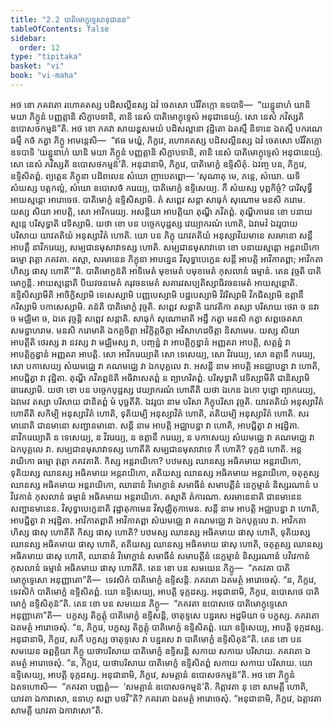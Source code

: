 ```yaml
---
title: "2.2 បាតិមោក្ខុទ្ទេសានុជានន"
tableOfContents: false
sidebar:
  order: 12
type: "tipitaka"
basket: "vi"
book: "vi-maha"
---
```



<DynamicBreadcrumb />

<Division number="133" book="vi-maha">

<Paragraph number="583" book="vi-maha">
អថ ខោ ភគវតោ រហោគតស្ស បដិសល្លីនស្ស ឯវំ ចេតសោ បរិវិតក្កោ ឧទបាទិ—  “យន្នូនាហំ យានិ មយា ភិក្ខូនំ បញ្ញត្តានិ សិក្ខាបទានិ, តានិ នេសំ បាតិមោក្ខុទ្ទេសំ អនុជានេយ្យំ. សោ នេសំ ភវិស្សតិ ឧបោសថកម្មន៑”តិ. អថ ខោ ភគវា សាយន្ហសមយំ បដិសល្លានា វុដ្ឋិតោ ឯតស្មឹ និទានេ ឯតស្មឹ បករណេ ធម្មឹ កថំ កត្វា ភិក្ខូ អាមន្តេសិ—  “ឥធ មយ្ហំ, ភិក្ខវេ, រហោគតស្ស បដិសល្លីនស្ស ឯវំ ចេតសោ បរិវិតក្កោ ឧទបាទិ ‘យន្នូនាហំ យានិ មយា ភិក្ខូនំ បញ្ញត្តានិ សិក្ខាបទានិ, តានិ នេសំ បាតិមោក្ខុទ្ទេសំ អនុជានេយ្យំ. សោ នេសំ ភវិស្សតិ ឧបោសថកម្មន៑’តិ. អនុជានាមិ, ភិក្ខវេ, បាតិមោក្ខំ ឧទ្ទិសិតុំ. ឯវញ្ច បន, ភិក្ខវេ, ឧទ្ទិសិតព្ពំ. ព្យត្តេន ភិក្ខុនា បដិពលេន សំឃោ ញាបេតព្ពោ—
</Paragraph>

</Division>
<Division number="134" book="vi-maha">

<Paragraph number="584" book="vi-maha">
‘សុណាតុ មេ, ភន្តេ, សំឃោ. យទិ សំឃស្ស បត្តកល្លំ, សំឃោ ឧបោសថំ ករេយ្យ, បាតិមោក្ខំ ឧទ្ទិសេយ្យ. កឹ សំឃស្ស បុព្ពកិច្ចំ? បារិសុទ្ធឹ អាយស្មន្តោ អារោចេថ. បាតិមោក្ខំ ឧទ្ទិសិស្សាមិ. តំ សព្ពេវ សន្តា សាធុកំ សុណោម មនសិ ករោម. យស្ស សិយា អាបត្តិ, សោ អាវិករេយ្យ. អសន្តិយា អាបត្តិយា តុណ្ហី ភវិតព្ពំ. តុណ្ហីភាវេន ខោ បនាយស្មន្តេ បរិសុទ្ធាតិ វេទិស្សាមិ. យថា ខោ បន បច្ចេកបុដ្ឋស្ស វេយ្យាករណំ ហោតិ, ឯវមេវំ ឯវរូបាយ បរិសាយ យាវតតិយំ អនុស្សាវិតំ ហោតិ. យោ បន ភិក្ខុ យាវតតិយំ អនុស្សាវិយមានេ សរមានោ សន្តឹ អាបត្តឹ នាវិករេយ្យ, សម្បជានមុសាវាទស្ស ហោតិ. សម្បជានមុសាវាទោ ខោ បនាយស្មន្តោ អន្តរាយិកោ ធម្មោ វុត្តោ ភគវតា. តស្មា, សរមានេន ភិក្ខុនា អាបន្នេន វិសុទ្ធាបេក្ខេន សន្តី អាបត្តិ អាវិកាតព្ពា; អាវិកតា ហិស្ស ផាសុ ហោតី’”តិ.
</Paragraph>

</Division>
<Division number="135" book="vi-maha">

<Paragraph number="585" book="vi-maha">
<Emphasis>បាតិមោក្ខន៑</Emphasis>តិ អាទិមេតំ មុខមេតំ បមុខមេតំ កុសលានំ ធម្មានំ. តេន វុច្ចតិ បាតិមោក្ខន្តិ. <Emphasis>អាយស្មន្តោ</Emphasis>តិ បិយវចនមេតំ គរុវចនមេតំ សគារវសប្បតិស្សាធិវចនមេតំ អាយស្មន្តោតិ. <Emphasis>ឧទ្ទិសិស្សាមី</Emphasis>តិ អាចិក្ខិស្សាមិ ទេសេស្សាមិ បញ្ញបេស្សាមិ បដ្ឋបេស្សាមិ វិវរិស្សាមិ វិភជិស្សាមិ ឧត្តានឹ ករិស្សាមិ បកាសេស្សាមិ. <Emphasis>តន៑</Emphasis>តិ បាតិមោក្ខំ វុច្ចតិ. <Emphasis>សព្ពេវ សន្តា</Emphasis>តិ យាវតិកា តស្សា បរិសាយ ថេរា ច នវា ច មជ្ឈិមា ច, ឯតេ វុច្ចន្តិ សព្ពេវ សន្តាតិ. <Emphasis>សាធុកំ សុណោមា</Emphasis>តិ អដ្ឋឹ កត្វា មនសិ កត្វា សព្ពចេតសា សមន្នាហរាម. <Emphasis>មនសិ ករោមា</Emphasis>តិ ឯកគ្គចិត្តា អវិក្ខិត្តចិត្តា អវិសាហដចិត្តា និសាមេម. <Emphasis>យស្ស សិយា អាបត្តី</Emphasis>តិ ថេរស្ស វា នវស្ស វា មជ្ឈិមស្ស វា, បញ្ចន្នំ វា អាបត្តិក្ខន្ធានំ អញ្ញតរា អាបត្តិ, សត្តន្នំ វា អាបត្តិក្ខន្ធានំ អញ្ញតរា អាបត្តិ. <Emphasis>សោ អាវិករេយ្យា</Emphasis>តិ សោ ទេសេយ្យ, សោ វិវរេយ្យ, សោ ឧត្តានឹ ករេយ្យ, សោ បកាសេយ្យ សំឃមជ្ឈេ វា គណមជ្ឈេ វា ឯកបុគ្គលេ វា. <Emphasis>អសន្តី</Emphasis> នាម <Emphasis>អាបត្តិ</Emphasis> អនជ្ឈាបន្នា វា ហោតិ, អាបជ្ជិត្វា វា វុដ្ឋិតា. <Emphasis>តុណ្ហី ភវិតព្ពន៑</Emphasis>តិ អធិវាសេតព្ពំ ន ព្យាហរិតព្ពំ. <Emphasis>បរិសុទ្ធាតិ វេទិស្សាមី</Emphasis>តិ ជានិស្សាមិ ធារេស្សាមិ. <Emphasis>យថា ខោ បន បច្ចេកបុដ្ឋស្ស វេយ្យាករណំ ហោតី</Emphasis>តិ យថា ឯកេន ឯកោ បុដ្ឋោ ព្យាករេយ្យ, ឯវមេវ តស្សា បរិសាយ ជានិតព្ពំ មំ បុច្ឆតីតិ. <Emphasis>ឯវរូបា</Emphasis> នាម <Emphasis>បរិសា</Emphasis> ភិក្ខុបរិសា វុច្ចតិ. <Emphasis>យាវតតិយំ អនុស្សាវិតំ ហោតី</Emphasis>តិ សកិម្បិ អនុស្សាវិតំ ហោតិ, ទុតិយម្បិ អនុស្សាវិតំ ហោតិ, តតិយម្បិ អនុស្សាវិតំ ហោតិ. <Emphasis>សរមានោ</Emphasis>តិ ជានមានោ សញ្ជានមានោ. <Emphasis>សន្តី</Emphasis> នាម <Emphasis>អាបត្តិ</Emphasis> អជ្ឈាបន្នា វា ហោតិ, អាបជ្ជិត្វា វា អវុដ្ឋិតា. <Emphasis>នាវិករេយ្យា</Emphasis>តិ ន ទេសេយ្យ, ន វិវរេយ្យ, ន ឧត្តានឹ ករេយ្យ, ន បកាសេយ្យ សំឃមជ្ឈេ វា គណមជ្ឈេ វា ឯកបុគ្គលេ វា. <Emphasis>សម្បជានមុសាវាទស្ស ហោតី</Emphasis>តិ សម្បជានមុសាវាទេ កឹ ហោតិ? ទុក្កដំ ហោតិ. <Emphasis>អន្តរាយិកោ ធម្មោ វុត្តោ ភគវតា</Emphasis>តិ. កិស្ស អន្តរាយិកោ? បឋមស្ស ឈានស្ស អធិគមាយ អន្តរាយិកោ, ទុតិយស្ស ឈានស្ស អធិគមាយ អន្តរាយិកោ, តតិយស្ស ឈានស្ស អធិគមាយ អន្តរាយិកោ, ចតុត្ថស្ស ឈានស្ស អធិគមាយ អន្តរាយិកោ, ឈានានំ វិមោក្ខានំ សមាធីនំ សមាបត្តីនំ នេក្ខម្មានំ និស្សរណានំ បវិវេកានំ កុសលានំ ធម្មានំ អធិគមាយ អន្តរាយិកោ. <Emphasis>តស្មា</Emphasis>តិ តំការណា. <Emphasis>សរមានេនា</Emphasis>តិ ជានមានេន សញ្ជានមានេន. <Emphasis>វិសុទ្ធាបេក្ខេនា</Emphasis>តិ វុដ្ឋាតុកាមេន វិសុជ្ឈិតុកាមេន. <Emphasis>សន្តី</Emphasis> នាម <Emphasis>អាបត្តិ</Emphasis> អជ្ឈាបន្នា វា ហោតិ, អាបជ្ជិត្វា វា អវុដ្ឋិតា. <Emphasis>អាវិកាតព្ពា</Emphasis>តិ អាវិកាតព្ពា សំឃមជ្ឈេ វា គណមជ្ឈេ វា ឯកបុគ្គលេ វា. <Emphasis>អាវិកតា ហិស្ស ផាសុ ហោតី</Emphasis>តិ កិស្ស ផាសុ ហោតិ? បឋមស្ស ឈានស្ស អធិគមាយ ផាសុ ហោតិ, ទុតិយស្ស ឈានស្ស អធិគមាយ ផាសុ ហោតិ, តតិយស្ស ឈានស្ស អធិគមាយ ផាសុ ហោតិ, ចតុត្ថស្ស ឈានស្ស អធិគមាយ ផាសុ ហោតិ, ឈានានំ វិមោក្ខានំ សមាធីនំ សមាបត្តីនំ នេក្ខម្មានំ និស្សរណានំ បវិវេកានំ កុសលានំ ធម្មានំ អធិគមាយ ផាសុ ហោតីតិ.
</Paragraph>

</Division>
<Division number="136" book="vi-maha">

<Paragraph number="586" book="vi-maha">
តេន ខោ បន សមយេន ភិក្ខូ—  “ភគវតា បាតិមោក្ខុទ្ទេសោ អនុញ្ញាតោ”តិ—  ទេវសិកំ បាតិមោក្ខំ ឧទ្ទិសន្តិ. ភគវតោ ឯតមត្ថំ អារោចេសុំ. “ន, ភិក្ខវេ, ទេវសិកំ បាតិមោក្ខំ ឧទ្ទិសិតព្ពំ. យោ ឧទ្ទិសេយ្យ, អាបត្តិ ទុក្កដស្ស. អនុជានាមិ, ភិក្ខវេ, ឧបោសថេ បាតិមោក្ខំ ឧទ្ទិសិតុន៑”តិ.
</Paragraph>

<Paragraph number="587" book="vi-maha">
តេន ខោ បន សមយេន ភិក្ខូ—  “ភគវតា ឧបោសថេ បាតិមោក្ខុទ្ទេសោ អនុញ្ញាតោ”តិ—  បក្ខស្ស តិក្ខត្តុំ បាតិមោក្ខំ ឧទ្ទិសន្តិ, ចាតុទ្ទសេ បន្នរសេ អដ្ឋមិយា ច បក្ខស្ស. ភគវតោ ឯតមត្ថំ អារោចេសុំ. “ន, ភិក្ខវេ, បក្ខស្ស តិក្ខត្តុំ បាតិមោក្ខំ ឧទ្ទិសិតព្ពំ. យោ ឧទ្ទិសេយ្យ, អាបត្តិ ទុក្កដស្ស. អនុជានាមិ, ភិក្ខវេ, សកឹ បក្ខស្ស ចាតុទ្ទសេ វា បន្នរសេ វា បាតិមោក្ខំ ឧទ្ទិសិតុន៑”តិ.
</Paragraph>

<Paragraph number="588" book="vi-maha">
តេន ខោ បន សមយេន ឆព្ពគ្គិយា ភិក្ខូ យថាបរិសាយ បាតិមោក្ខំ ឧទ្ទិសន្តិ សកាយ សកាយ បរិសាយ. ភគវតោ ឯតមត្ថំ អារោចេសុំ. “ន, ភិក្ខវេ, យថាបរិសាយ បាតិមោក្ខំ ឧទ្ទិសិតព្ពំ សកាយ សកាយ បរិសាយ. យោ ឧទ្ទិសេយ្យ, អាបត្តិ ទុក្កដស្ស. អនុជានាមិ, ភិក្ខវេ, សមគ្គានំ ឧបោសថកម្មន៑”តិ.
</Paragraph>

<Paragraph number="589" book="vi-maha">
អថ ខោ ភិក្ខូនំ ឯតទហោសិ—  “ភគវតា បញ្ញត្តំ—  ‘សមគ្គានំ ឧបោសថកម្មន៑’តិ. កិត្តាវតា នុ ខោ សាមគ្គី ហោតិ, យាវតា ឯកាវាសោ, ឧទាហុ សព្ពា បថវី”តិ? ភគវតោ ឯតមត្ថំ អារោចេសុំ. “អនុជានាមិ, ភិក្ខវេ, ឯត្តាវតា សាមគ្គី យាវតា ឯកាវាសោ”តិ.
</Paragraph>
</Division>
